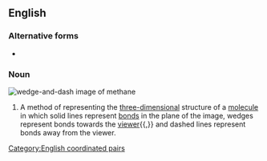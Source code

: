 ==English==

===Alternative forms===
* {{l|en|wedge and dash}}

===Noun===
[[Image:Methane-2D-stereo.svg|thumb|wedge-and-dash image of methane]]
{{en-noun|head=[[wedge]]-and-[[dash]]}}

# {{lb|en|chemistry}} A method of representing the [[three-dimensional]] structure of a [[molecule]] in which solid lines represent [[bond]]s in the plane of the image, wedges represent bonds towards the [[viewer]]{{,}} and dashed lines represent bonds away from the viewer.

[[Category:English coordinated pairs]]